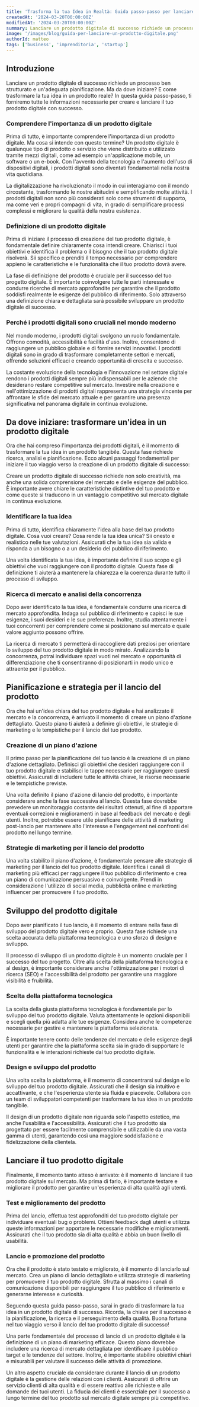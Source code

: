 ```yaml
---
title: 'Trasforma la tua Idea in Realtà: Guida passo-passo per lanciare un Prodotto Digitale di Successo'
createdAt: '2024-03-20T00:00:00Z'
modifiedAt: '2024-03-20T00:00:00Z'
summary: Lanciare un prodotto digitale di successo richiede un processo ben strutturato e un'adeguata pianificazione. Ma da dove iniziare? E come trasformare la tua idea in un prodotto reale? In questa guida passo-passo, ti forniremo tutte le informazioni necessarie per creare e lanciare il tuo prodotto digitale con successo.
image: '/images/blog/guida-per-lanciare-un-prodotto-digitale.png'
authorId: matteo
tags: ['business', 'imprenditoria', 'startup']
---
```


## Introduzione

Lanciare un prodotto digitale di successo richiede un processo ben strutturato e un'adeguata pianificazione. Ma da dove iniziare? E come trasformare la tua idea in un prodotto reale? In questa guida passo-passo, ti forniremo tutte le informazioni necessarie per creare e lanciare il tuo prodotto digitale con successo.

### Comprendere l'importanza di un prodotto digitale

Prima di tutto, è importante comprendere l'importanza di un prodotto digitale. Ma cosa si intende con questo termine? Un prodotto digitale è qualunque tipo di prodotto o servizio che viene distribuito e utilizzato tramite mezzi digitali, come ad esempio un'applicazione mobile, un software o un e-book. Con l'avvento della tecnologia e l'aumento dell'uso di dispositivi digitali, i prodotti digitali sono diventati fondamentali nella nostra vita quotidiana.

La digitalizzazione ha rivoluzionato il modo in cui interagiamo con il mondo circostante, trasformando le nostre abitudini e semplificando molte attività. I prodotti digitali non sono più considerati solo come strumenti di supporto, ma come veri e propri compagni di vita, in grado di semplificare processi complessi e migliorare la qualità della nostra esistenza.

### Definizione di un prodotto digitale

Prima di iniziare il processo di creazione del tuo prodotto digitale, è fondamentale definire chiaramente cosa intendi creare. Chiarisci i tuoi obiettivi e identifica il problema o il bisogno che il tuo prodotto digitale risolverà. Sii specifico e prenditi il tempo necessario per comprendere appieno le caratteristiche e le funzionalità che il tuo prodotto dovrà avere.

La fase di definizione del prodotto è cruciale per il successo del tuo progetto digitale. È importante coinvolgere tutte le parti interessate e condurre ricerche di mercato approfondite per garantire che il prodotto soddisfi realmente le esigenze del pubblico di riferimento. Solo attraverso una definizione chiara e dettagliata sarà possibile sviluppare un prodotto digitale di successo.

### Perché i prodotti digitali sono cruciali nel mondo moderno

Nel mondo moderno, i prodotti digitali svolgono un ruolo fondamentale. Offrono comodità, accessibilità e facilità d'uso. Inoltre, consentono di raggiungere un pubblico globale e di fornire servizi innovativi. I prodotti digitali sono in grado di trasformare completamente settori e mercati, offrendo soluzioni efficaci e creando opportunità di crescita e successo.

La costante evoluzione della tecnologia e l'innovazione nel settore digitale rendono i prodotti digitali sempre più indispensabili per le aziende che desiderano restare competitive sul mercato. Investire nella creazione e nell'ottimizzazione di prodotti digitali rappresenta una strategia vincente per affrontare le sfide del mercato attuale e per garantire una presenza significativa nel panorama digitale in continua evoluzione.

<CtaCard
    title="Vuoi realizzare un sito web o un'applicazione?"
    description='Contattami per scoprire come posso aiutarti a realizzare il tuo prodotto digitale.'
    primaryButtonText='Contattami'
    primaryButtonUrl='/contacts'
/>

## Da dove iniziare: trasformare un'idea in un prodotto digitale

Ora che hai compreso l'importanza dei prodotti digitali, è il momento di trasformare la tua idea in un prodotto tangibile. Questa fase richiede ricerca, analisi e pianificazione. Ecco alcuni passaggi fondamentali per iniziare il tuo viaggio verso la creazione di un prodotto digitale di successo:

Creare un prodotto digitale di successo richiede non solo creatività, ma anche una solida comprensione del mercato e delle esigenze del pubblico. È importante avere chiare le caratteristiche distintive del tuo prodotto e come queste si traducono in un vantaggio competitivo sul mercato digitale in continua evoluzione.

### Identificare la tua idea

Prima di tutto, identifica chiaramente l'idea alla base del tuo prodotto digitale. Cosa vuoi creare? Cosa rende la tua idea unica? Sii onesto e realistico nelle tue valutazioni. Assicurati che la tua idea sia valida e risponda a un bisogno o a un desiderio del pubblico di riferimento.

Una volta identificata la tua idea, è importante definire il suo scopo e gli obiettivi che vuoi raggiungere con il prodotto digitale. Questa fase di definizione ti aiuterà a mantenere la chiarezza e la coerenza durante tutto il processo di sviluppo.

### Ricerca di mercato e analisi della concorrenza

Dopo aver identificato la tua idea, è fondamentale condurre una ricerca di mercato approfondita. Indaga sul pubblico di riferimento e capisci le sue esigenze, i suoi desideri e le sue preferenze. Inoltre, studia attentamente i tuoi concorrenti per comprendere come si posizionano sul mercato e quale valore aggiunto possono offrire.

La ricerca di mercato ti permetterà di raccogliere dati preziosi per orientare lo sviluppo del tuo prodotto digitale in modo mirato. Analizzando la concorrenza, potrai individuare spazi vuoti nel mercato e opportunità di differenziazione che ti consentiranno di posizionarti in modo unico e attraente per il pubblico.

<CtaCard
    title='Non sai da dove iniziare?'
    description='Contattami per scoprire come posso aiutarti a trasformare la tua idea in un prodotto digitale di successo.'
    primaryButtonText='Contattami'
    primaryButtonUrl='/contacts'
    secondaryButtonText='Tutti i servizi'
    secondaryButtonUrl='/services'
    align='left'
    pattern='isometric'
/>

## Pianificazione e strategia per il lancio del prodotto

Ora che hai un'idea chiara del tuo prodotto digitale e hai analizzato il mercato e la concorrenza, è arrivato il momento di creare un piano d'azione dettagliato. Questo piano ti aiuterà a definire gli obiettivi, le strategie di marketing e le tempistiche per il lancio del tuo prodotto.

### Creazione di un piano d'azione

Il primo passo per la pianificazione del tuo lancio è la creazione di un piano d'azione dettagliato. Definisci gli obiettivi che desideri raggiungere con il tuo prodotto digitale e stabilisci le tappe necessarie per raggiungere questi obiettivi. Assicurati di includere tutte le attività chiave, le risorse necessarie e le tempistiche previste.

Una volta definito il piano d'azione di lancio del prodotto, è importante considerare anche la fase successiva al lancio. Questa fase dovrebbe prevedere un monitoraggio costante dei risultati ottenuti, al fine di apportare eventuali correzioni e miglioramenti in base al feedback del mercato e degli utenti. Inoltre, potrebbe essere utile pianificare delle attività di marketing post-lancio per mantenere alto l'interesse e l'engagement nei confronti del prodotto nel lungo termine.

### Strategie di marketing per il lancio del prodotto

Una volta stabilito il piano d'azione, è fondamentale pensare alle strategie di marketing per il lancio del tuo prodotto digitale. Identifica i canali di marketing più efficaci per raggiungere il tuo pubblico di riferimento e crea un piano di comunicazione persuasivo e coinvolgente. Prendi in considerazione l'utilizzo di social media, pubblicità online e marketing influencer per promuovere il tuo prodotto.

<CtaCard
    title='Ti aiuto con la pianificazione e il lancio del tuo prodotto digitale.'
    description='Contattami per scoprire come ho aiutato 95+ aziende a lanciare prodotti digitali di successo.'
    primaryButtonText='Contattami'
    primaryButtonUrl='/contacts'
    secondaryButtonText='Tutti i servizi'
    secondaryButtonUrl='/services'
    align='left'
    pattern='dots'
/>

## Sviluppo del prodotto digitale

Dopo aver pianificato il tuo lancio, è il momento di entrare nella fase di sviluppo del prodotto digitale vero e proprio. Questa fase richiede una scelta accurata della piattaforma tecnologica e uno sforzo di design e sviluppo.

Il processo di sviluppo di un prodotto digitale è un momento cruciale per il successo del tuo progetto. Oltre alla scelta della piattaforma tecnologica e al design, è importante considerare anche l'ottimizzazione per i motori di ricerca (SEO) e l'accessibilità del prodotto per garantire una maggiore visibilità e fruibilità.

### Scelta della piattaforma tecnologica

La scelta della giusta piattaforma tecnologica è fondamentale per lo sviluppo del tuo prodotto digitale. Valuta attentamente le opzioni disponibili e scegli quella più adatta alle tue esigenze. Considera anche le competenze necessarie per gestire e mantenere la piattaforma selezionata.

È importante tenere conto delle tendenze del mercato e delle esigenze degli utenti per garantire che la piattaforma scelta sia in grado di supportare le funzionalità e le interazioni richieste dal tuo prodotto digitale.

### Design e sviluppo del prodotto

Una volta scelta la piattaforma, è il momento di concentrarsi sul design e lo sviluppo del tuo prodotto digitale. Assicurati che il design sia intuitivo e accattivante, e che l'esperienza utente sia fluida e piacevole. Collabora con un team di sviluppatori competenti per trasformare la tua idea in un prodotto tangibile.

Il design di un prodotto digitale non riguarda solo l'aspetto estetico, ma anche l'usabilità e l'accessibilità. Assicurati che il tuo prodotto sia progettato per essere facilmente comprensibile e utilizzabile da una vasta gamma di utenti, garantendo così una maggiore soddisfazione e fidelizzazione della clientela.

<CtaCard
    title='Sviluppo il tuo prodotto con un team di esperti.'
    description='Contattami per scoprire come possiamo aiutarti a sviluppare il tuo prodotto digitale.'
    primaryButtonText='Contattami'
    primaryButtonUrl='/contacts'
    secondaryButtonText='Tutti i servizi'
    secondaryButtonUrl='/services'
    align='left'
    pattern='dots'
/>

## Lanciare il tuo prodotto digitale

Finalmente, il momento tanto atteso è arrivato: è il momento di lanciare il tuo prodotto digitale sul mercato. Ma prima di farlo, è importante testare e migliorare il prodotto per garantire un'esperienza di alta qualità agli utenti.

### Test e miglioramento del prodotto

Prima del lancio, effettua test approfonditi del tuo prodotto digitale per individuare eventuali bug o problemi. Ottieni feedback dagli utenti e utilizza queste informazioni per apportare le necessarie modifiche e miglioramenti. Assicurati che il tuo prodotto sia di alta qualità e abbia un buon livello di usabilità.

### Lancio e promozione del prodotto

Ora che il prodotto è stato testato e migliorato, è il momento di lanciarlo sul mercato. Crea un piano di lancio dettagliato e utilizza strategie di marketing per promuovere il tuo prodotto digitale. Sfrutta al massimo i canali di comunicazione disponibili per raggiungere il tuo pubblico di riferimento e generarne interesse e curiosità.

Seguendo questa guida passo-passo, sarai in grado di trasformare la tua idea in un prodotto digitale di successo. Ricorda, la chiave per il successo è la pianificazione, la ricerca e il perseguimento della qualità. Buona fortuna nel tuo viaggio verso il lancio del tuo prodotto digitale di successo!

Una parte fondamentale del processo di lancio di un prodotto digitale è la definizione di un piano di marketing efficace. Questo piano dovrebbe includere una ricerca di mercato dettagliata per identificare il pubblico target e le tendenze del settore. Inoltre, è importante stabilire obiettivi chiari e misurabili per valutare il successo delle attività di promozione.

Un altro aspetto cruciale da considerare durante il lancio di un prodotto digitale è la gestione delle relazioni con i clienti. Assicurati di offrire un servizio clienti di alta qualità e di essere reattivo alle richieste e alle domande dei tuoi utenti. La fiducia dei clienti è essenziale per il successo a lungo termine del tuo prodotto sul mercato digitale sempre più competitivo.

<CtaCard
    title='Ho lanciato 100+ prodotti digitali di successo. Posso aiutare anche te!'
    description='Contattami per scoprire come possiamo aiutarti a realizzare il tuo progetto, dallo sviluppo al lancio.'
    primaryButtonText='Contattami'
    primaryButtonUrl='/contacts'
    secondaryButtonText='Tutti i servizi'
    secondaryButtonUrl='/services'
/>
